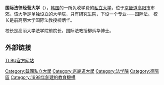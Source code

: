 {{refimprove|time=2012-05-28T18:54:05+00:00}}
'''国际法律经营大学'''（{{lang-ko|국제법률경영대학원대학교}}），[[韩国|韩国]]的一所免收学费的[[私立大学|私立大学]]，位于[[京畿道|京畿道]][[高阳市|高阳市]]市郊。该大学是单独设立的大学院，只有研究生院，下设一个专业-──国际法。
校长是前高丽大学国际法教授柳炳华。

校长是高丽大学法学院前院长，国际法教授柳炳华博士。

==外部链接==
[http://www.tlbu.ac.kr TLBU官方网站]{{Wayback|url=http://www.tlbu.ac.kr/ |date=20200616194340 }}

{{DEFAULTSORT:TLBU}}
[[Category:韓國私立大學|Category:韓國私立大學]]
[[Category:京畿道大學|Category:京畿道大學]]
[[Category:法学院|Category:法学院]]
[[Category:德陽區|Category:德陽區]]
[[Category:1998年創建的教育機構|Category:1998年創建的教育機構]]